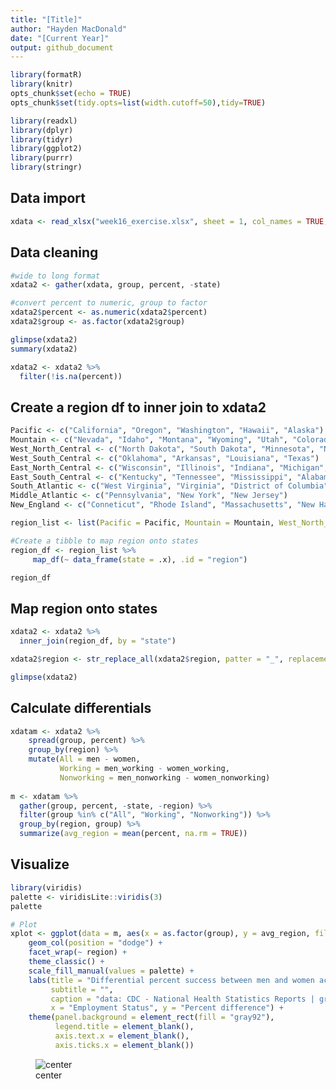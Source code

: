 ```yaml
---
title: "[Title]"
author: "Hayden MacDonald"
date: "[Current Year]"
output: github_document
---
```


```r
library(formatR)
library(knitr)
opts_chunk$set(echo = TRUE)
opts_chunk$set(tidy.opts=list(width.cutoff=50),tidy=TRUE)

library(readxl)
library(dplyr)
library(tidyr)
library(ggplot2)
library(purrr)
library(stringr)
```


## Data import
```r
xdata <- read_xlsx("week16_exercise.xlsx", sheet = 1, col_names = TRUE, range = cell_cols("B:I"))
```

## Data cleaning
```r
#wide to long format
xdata2 <- gather(xdata, group, percent, -state)

#convert percent to numeric, group to factor
xdata2$percent <- as.numeric(xdata2$percent)
xdata2$group <- as.factor(xdata2$group)

glimpse(xdata2)
summary(xdata2)

xdata2 <- xdata2 %>%
  filter(!is.na(percent))
```


## Create a region df to inner join to xdata2
```r
Pacific <- c("California", "Oregon", "Washington", "Hawaii", "Alaska")
Mountain <- c("Nevada", "Idaho", "Montana", "Wyoming", "Utah", "Colorado", "New Mexico", "Arizona")
West_North_Central <- c("North Dakota", "South Dakota", "Minnesota", "Nebraska", "Kansas", "Iowa", "Missouri")
West_South_Central <- c("Oklahoma", "Arkansas", "Louisiana", "Texas")
East_North_Central <- c("Wisconsin", "Illinois", "Indiana", "Michigan", "Ohio")
East_South_Central <- c("Kentucky", "Tennessee", "Mississippi", "Alabama") 
South_Atlantic <- c("West Virginia", "Virginia", "District of Columbia", "Maryland", "Delaware", "North Carolina", "South Carolina", "Georgia", "Florida")
Middle_Atlantic <- c("Pennsylvania", "New York", "New Jersey")
New_England <- c("Conneticut", "Rhode Island", "Massachusetts", "New Hampshire", "Vermont", "Maine")

region_list <- list(Pacific = Pacific, Mountain = Mountain, West_North_Central = West_North_Central, West_South_Central = West_South_Central, East_North_Central = East_North_Central, East_South_Central = East_South_Central,  South_Atlantic = South_Atlantic, Middle_Atlantic = Middle_Atlantic, New_England = New_England)

#Create a tibble to map region onto states
region_df <- region_list %>%
     map_df(~ data_frame(state = .x), .id = "region")

region_df
```

## Map region onto states
```r
xdata2 <- xdata2 %>%
  inner_join(region_df, by = "state")

xdata2$region <- str_replace_all(xdata2$region, patter = "_", replacement = " ")

glimpse(xdata2)
```


## Calculate differentials
```r
xdatam <- xdata2 %>%
    spread(group, percent) %>%
    group_by(region) %>%
    mutate(All = men - women, 
           Working = men_working - women_working, 
           Nonworking = men_nonworking - women_nonworking)
    
m <- xdatam %>%
  gather(group, percent, -state, -region) %>%
  filter(group %in% c("All", "Working", "Nonworking")) %>%
  group_by(region, group) %>%
  summarize(avg_region = mean(percent, na.rm = TRUE))
```


## Visualize
```r
library(viridis)
palette <- viridisLite::viridis(3)
palette

# Plot
xplot <- ggplot(data = m, aes(x = as.factor(group), y = avg_region, fill = group)) + 
    geom_col(position = "dodge") +
    facet_wrap(~ region) + 
    theme_classic() +
    scale_fill_manual(values = palette) +
    labs(title = "Differential percent success between men and women across US Regions", 
         subtitle = "", 
         caption = "data: CDC - National Health Statistics Reports | graphic: @HYDNMCDNLD", 
         x = "Employment Status", y = "Percent difference") + 
    theme(panel.background = element_rect(fill = "gray92"), 
          legend.title = element_blank(), 
          axis.text.x = element_blank(),
          axis.ticks.x = element_blank())
```

![center](/xplot.png)

















